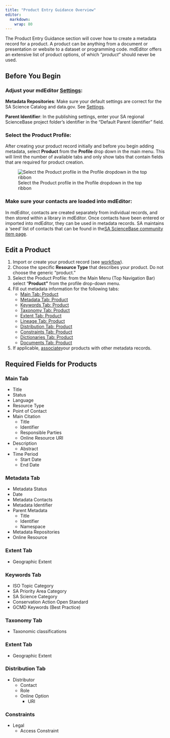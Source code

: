 ```yaml
---
title: "Product Entry Guidance Overview"
editor: 
  markdown: 
    wrap: 80
---
```


The Product Entry Guidance section will cover how to create a metadata record
for a product. A product can be anything from a document or presentation or
website to a dataset or programming code. mdEditor offers an extensive list of
product options, of which "*product*" should never be used.

## Before You Begin

### Adjust your mdEditor [Settings](../settings.md):

**Metadata Repositories**: Make sure your default settings are correct for the
SA Science Catalog and data.gov. See [Settings](../settings.md).

**Parent Identifier**: In the publishing settings, enter your SA regional
ScienceBase project folder's identifier in the "Default Parent Identifier"
field.

### Select the Product Profile:

After creating your product record initially and before you begin adding
metadata, select **Product** from the **Profile** drop down in the main menu.
This will limit the number of available tabs and only show tabs that contain
fields that are required for product creation.

![Select the Product profile in the Profile dropdown in the top
ribbon](../.gitbook/assets/image%20%2818%29.png)

### Make sure your contacts are loaded into mdEditor:

In mdEditor, contacts are created separately from individual records, and then
stored within a library in mdEditor. Once contacts have been entered or imported
into mdEditor, they can be used in metadata records. SA maintains a 'seed' list
of contacts that can be found in the[SA ScienceBase community item
page](https://www.sciencebase.gov/catalog/item/5b4e1c3fe4b06a6dd17df2d3).

## Edit a Product

1.  Import or create your product record (see [workflow](../getting-started/)).
2.  Choose the specific **Resource Type** that describes your product. Do not
    choose the generic "product."
3.  Select the Product Profile: from the Main Menu (Top Navigation Bar) select
    "**Product"** from the profile drop-down menu.
4.  Fill out metadata information for the following tabs:
    -   [Main Tab: Product](main-tab-product.md)
    -   [Metadata Tab: Product](metadata-tab-product/)
    -   [Keywords Tab: Product](keyword-tab-product.md)
    -   [Taxonomy Tab: Product](taxonomy-tab-product.md)
    -   [Extent Tab: Product](extent-tab-product.md)
    -   [Lineage Tab: Product](lineage.md)
    -   [Distribution Tab: Product](distribution.md)
    -   [Constraints Tab: Product](record-constraints.md)
    -   [Dictionaries Tab: Product](dictionaries-tab-product.md)
    -   [Documents Tab: Product](documents-tab-products.md)
5.  If applicable, [associate](associating-records-products.md)your products
    with other metadata records.

## Required Fields for Products

### Main Tab

-   Title
-   Status
-   Language
-   Resource Type
-   Point of Contact
-   Main Citation
    -   Title
    -   Identifier
    -   Responsible Parties
    -   Online Resource URI
-   Description
    -   Abstract
-   Time Period
    -   Start Date
    -   End Date

### Metadata Tab

-   Metadata Status
-   Date
-   Metadata Contacts
-   Metadata Identifier
-   Parent Metadata
    -   Title
    -   Identifier
    -   Namespace
-   Metadata Repositories
-   Online Resource

### Extent Tab

-   Geographic Extent

### Keywords Tab

-   ISO Topic Category
-   SA Priority Area Category
-   SA Science Category
-   Conservation Action Open Standard
-   GCMD Keywords (Best Practice)

### Taxonomy Tab

-   Taxonomic classifications

### Extent Tab

-   Geographic Extent

### Distribution Tab

-   Distributor
    -   Contact
    -   Role
    -   Online Option
        -   URI

### Constraints

-   Legal
    -   Access Constraint
